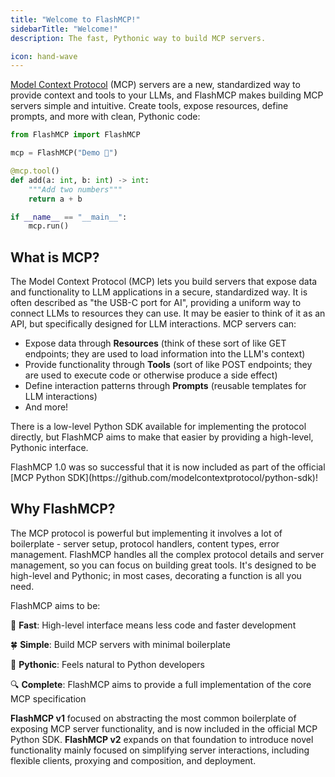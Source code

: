 ```yaml
---
title: "Welcome to FlashMCP!"
sidebarTitle: "Welcome!"
description: The fast, Pythonic way to build MCP servers.

icon: hand-wave
---
```



[Model Context Protocol](https://modelcontextprotocol.io/) (MCP) servers are a new, standardized way to provide context and tools to your LLMs, and FlashMCP makes building MCP servers simple and intuitive. Create tools, expose resources, define prompts, and more with clean, Pythonic code:

```python {1, 3, 5, 11}
from FlashMCP import FlashMCP

mcp = FlashMCP("Demo 🚀")

@mcp.tool()
def add(a: int, b: int) -> int:
    """Add two numbers"""
    return a + b

if __name__ == "__main__":
    mcp.run()
```


## What is MCP?
The Model Context Protocol (MCP) lets you build servers that expose data and functionality to LLM applications in a secure, standardized way. It is often described as "the USB-C port for AI", providing a uniform way to connect LLMs to resources they can use. It may be easier to think of it as an API, but specifically designed for LLM interactions. MCP servers can:

- Expose data through **Resources** (think of these sort of like GET endpoints; they are used to load information into the LLM's context)
- Provide functionality through **Tools** (sort of like POST endpoints; they are used to execute code or otherwise produce a side effect)
- Define interaction patterns through **Prompts** (reusable templates for LLM interactions)
- And more!

There is a low-level Python SDK available for implementing the protocol directly, but FlashMCP aims to make that easier by providing a high-level, Pythonic interface.

<Tip>
FlashMCP 1.0 was so successful that it is now included as part of the official [MCP Python SDK](https://github.com/modelcontextprotocol/python-sdk)!
</Tip>




## Why FlashMCP?

The MCP protocol is powerful but implementing it involves a lot of boilerplate - server setup, protocol handlers, content types, error management. FlashMCP handles all the complex protocol details and server management, so you can focus on building great tools. It's designed to be high-level and Pythonic; in most cases, decorating a function is all you need.

FlashMCP aims to be:

🚀 **Fast**: High-level interface means less code and faster development

🍀 **Simple**: Build MCP servers with minimal boilerplate

🐍 **Pythonic**: Feels natural to Python developers

🔍 **Complete**: FlashMCP aims to provide a full implementation of the core MCP specification

**FlashMCP v1** focused on abstracting the most common boilerplate of exposing MCP server functionality, and is now included in the official MCP Python SDK. **FlashMCP v2** expands on that foundation to introduce novel functionality mainly focused on simplifying server interactions, including flexible clients, proxying and composition, and deployment.


